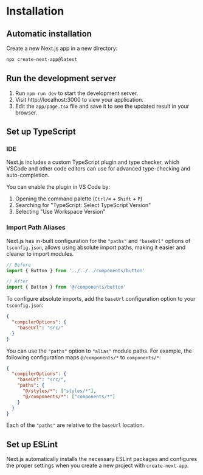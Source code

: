 # Installation

## Automatic installation

Create a new Next.js app in a new directory:
```sh
npx create-next-app@latest
```

## Run the development server

1. Run `npm run dev` to start the development server.
2. Visit http://localhost:3000 to view your application.
3. Edit the `app/page.tsx` file and save it to see the updated result in your browser.


## Set up TypeScript

### IDE

Next.js includes a custom TypeScript plugin and type checker, which VSCode and other code editors can use for advanced type-checking and auto-completion.

You can enable the plugin in VS Code by:

1. Opening the command palette (`Ctrl/⌘` + `Shift` + `P`)
2. Searching for "TypeScript: Select TypeScript Version"
3. Selecting "Use Workspace Version"


### Import Path Aliases

Next.js has in-built configuration for the `"paths"` and `"baseUrl"` options of `tsconfig.json`, allows using absolute import paths, making it easier and cleaner to import modules.

```jsx
// Before
import { Button } from '../../../components/button'

// After
import { Button } from '@/components/button'
```

To configure absolute imports, add the `baseUrl` configuration option to your `tsconfig.json`:

```json title="tsconfig.json"
{
  "compilerOptions": {
    "baseUrl": "src/"
  }
}
```

You can use the `"paths"` option to `"alias"` module paths. For example, the following configuration maps `@/components/*` to `components/*`:

```json title="tsconfig.json"
{
  "compilerOptions": {
    "baseUrl": "src/",
    "paths": {
      "@/styles/*": ["styles/*"],
      "@/components/*": ["components/*"]
    }
  }
}
```

Each of the `"paths"` are relative to the `baseUrl` location.


## Set up ESLint

Next.js automatically installs the necessary ESLint packages and configures the proper settings when you create a new project with `create-next-app`.